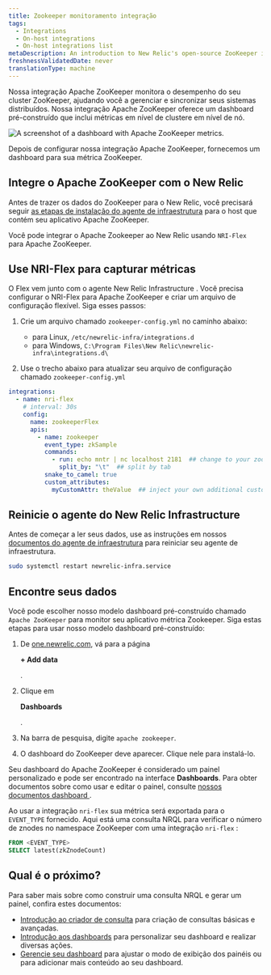 ```yaml
---
title: Zookeeper monitoramento integração
tags:
  - Integrations
  - On-host integrations
  - On-host integrations list
metaDescription: An introduction to New Relic's open-source ZooKeeper integration.
freshnessValidatedDate: never
translationType: machine
---
```



Nossa integração Apache ZooKeeper monitora o desempenho do seu cluster ZooKeeper, ajudando você a gerenciar e sincronizar seus sistemas distribuídos. Nossa integração Apache ZooKeeper oferece um dashboard pré-construído que inclui métricas em nível de clustere em nível de nó.

<img
  src={infrastructureApacheZooKeeperDashboard}
  title="Apache ZooKeeper dashboard landing page"
  alt="A screenshot of a dashboard with Apache ZooKeeper metrics."
/>

<figcaption>
  Depois de configurar nossa integração Apache ZooKeeper, fornecemos um dashboard para sua métrica ZooKeeper.
</figcaption>

## Integre o Apache ZooKeeper com o New Relic

Antes de trazer os dados do ZooKeeper para o New Relic, você precisará seguir [as etapas de instalação do agente de infraestrutura](/docs/infrastructure/install-infrastructure-agent/get-started/install-infrastructure-agent) para o host que contém seu aplicativo Apache ZooKeeper.

Você pode integrar o Apache Zookeeper ao New Relic usando `NRI-Flex` para Apache ZooKeeper.

## Use NRI-Flex para capturar métricas

O Flex vem junto com o agente New Relic Infrastructure . Você precisa configurar o NRI-Flex para Apache ZooKeeper e criar um arquivo de configuração flexível. Siga esses passos:

1. Crie um arquivo chamado `zookeeper-config.yml` no caminho abaixo:

   * para Linux, `/etc/newrelic-infra/integrations.d`
   * para Windows, `C:\Program Files\New Relic\newrelic-infra\integrations.d\`

2. Use o trecho abaixo para atualizar seu arquivo de configuração chamado `zookeeper-config.yml`

```yml
integrations:
  - name: nri-flex
    # interval: 30s
    config:
      name: zookeeperFlex
      apis:
        - name: zookeeper
          event_type: zkSample
          commands:
            - run: echo mntr | nc localhost 2181  ## change to your zookeeper server
              split_by: "\t"  ## split by tab
          snake_to_camel: true
          custom_attributes:
            myCustomAttr: theValue  ## inject your own additional custom attributes
```

## Reinicie o agente do New Relic Infrastructure

Antes de começar a ler seus dados, use as instruções em nossos [documentos do agente de infraestrutura](/docs/infrastructure/install-infrastructure-agent/manage-your-agent/start-stop-restart-infrastructure-agent/) para reiniciar seu agente de infraestrutura.

```bash
sudo systemctl restart newrelic-infra.service
```

## Encontre seus dados

Você pode escolher nosso modelo dashboard pré-construído chamado `Apache ZooKeeper` para monitor seu aplicativo métrica Zookeeper. Siga estas etapas para usar nosso modelo dashboard pré-construído:

1. De [one.newrelic.com](https://one.newrelic.com), vá para a página

   <DoNotTranslate>**+ Add data**</DoNotTranslate>

   .

2. Clique em

   <DoNotTranslate>**Dashboards**</DoNotTranslate>

   .

3. Na barra de pesquisa, digite `apache zookeeper`.

4. O dashboard do ZooKeeper deve aparecer. Clique nele para instalá-lo.

Seu dashboard do Apache ZooKeeper é considerado um painel personalizado e pode ser encontrado na interface <DoNotTranslate>**Dashboards**</DoNotTranslate>. Para obter documentos sobre como usar e editar o painel, consulte [nossos documentos dashboard ](/docs/query-your-data/explore-query-data/dashboards/introduction-dashboards).

Ao usar a integração `nri-flex` sua métrica será exportada para o `EVENT_TYPE` fornecido. Aqui está uma consulta NRQL para verificar o número de znodes no namespace ZooKeeper com uma integração `nri-flex` :

```sql
FROM <EVENT_TYPE> 
SELECT latest(zkZnodeCount)
```

## Qual é o próximo?

Para saber mais sobre como construir uma consulta NRQL e gerar um painel, confira estes documentos:

* [Introdução ao criador de consulta](/docs/query-your-data/explore-query-data/query-builder/introduction-query-builder) para criação de consultas básicas e avançadas.
* [Introdução aos dashboards](/docs/query-your-data/explore-query-data/dashboards/introduction-dashboards) para personalizar seu dashboard e realizar diversas ações.
* [Gerencie seu dashboard](/docs/query-your-data/explore-query-data/dashboards/manage-your-dashboard) para ajustar o modo de exibição dos painéis ou para adicionar mais conteúdo ao seu dashboard.